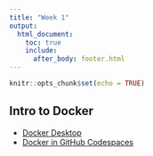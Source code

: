 ```yaml
---
title: "Week 1"
output:
  html_document:
    toc: true
    include:
      after_body: footer.html
---
```


```r
knitr::opts_chunk$set(echo = TRUE)
```

## Intro to Docker

* [Docker Desktop](week1-introtodocker.html)
* [Docker in GitHub Codespaces](week1-introtodocker-cs.html)

